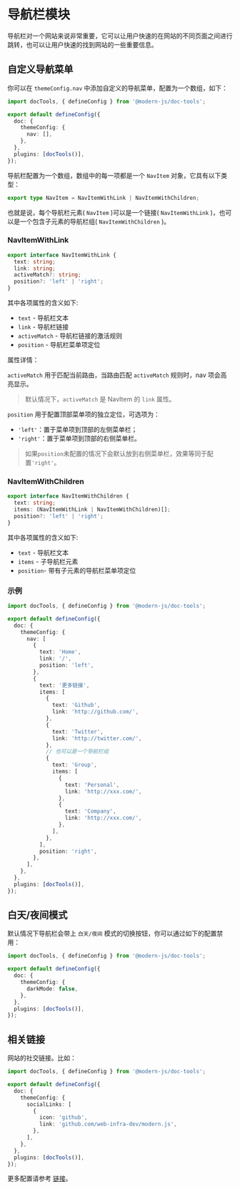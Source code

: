 # 导航栏模块

导航栏对一个网站来说非常重要，它可以让用户快速的在网站的不同页面之间进行跳转，也可以让用户快速的找到网站的一些重要信息。

## 自定义导航菜单

你可以在 `themeConfig.nav` 中添加自定义的导航菜单，配置为一个数组，如下：

```ts title="modern.config.ts"
import docTools, { defineConfig } from '@modern-js/doc-tools';

export default defineConfig({
  doc: {
    themeConfig: {
      nav: [],
    },
  },
  plugins: [docTools()],
});
```

导航栏配置为一个数组，数组中的每一项都是一个 `NavItem` 对象，它具有以下类型：

```ts
export type NavItem = NavItemWithLink | NavItemWithChildren;
```

也就是说，每个导航栏元素( `NavItem` )可以是一个链接( `NavItemWithLink` )，也可以是一个包含子元素的导航栏组( `NavItemWithChildren` )。

### NavItemWithLink

```ts
export interface NavItemWithLink {
  text: string;
  link: string;
  activeMatch?: string;
  position?: 'left' | 'right';
}
```

其中各项属性的含义如下:

- `text` - 导航栏文本
- `link` - 导航栏链接
- `activeMatch` - 导航栏链接的激活规则
- `position` - 导航栏菜单项定位

属性详情：

`activeMatch` 用于匹配当前路由，当路由匹配 `activeMatch` 规则时，nav 项会高亮显示。

> 默认情况下，`activeMatch` 是 NavItem 的 `link` 属性。

`position` 用于配置顶部菜单项的独立定位，可选项为：

- `'left'`：置于菜单项到顶部的左侧菜单栏；
- `'right'`：置于菜单项到顶部的右侧菜单栏。

> 如果`position`未配置的情况下会默认放到右侧菜单栏，效果等同于配置`'right'`。

### NavItemWithChildren

```ts
export interface NavItemWithChildren {
  text: string;
  items: (NavItemWithLink | NavItemWithChildren)[];
  position?: 'left' | 'right';
}
```

其中各项属性的含义如下:

- `text` - 导航栏文本
- `items` - 子导航栏元素
- `position`- 带有子元素的导航栏菜单项定位

### 示例

```ts title="modern.config.ts"
import docTools, { defineConfig } from '@modern-js/doc-tools';

export default defineConfig({
  doc: {
    themeConfig: {
      nav: [
        {
          text: 'Home',
          link: '/',
          position: 'left',
        },
        {
          text: '更多链接',
          items: [
            {
              text: 'Github',
              link: 'http://github.com/',
            },
            {
              text: 'Twitter',
              link: 'http://twitter.com/',
            },
            // 也可以是一个导航栏组
            {
              text: 'Group',
              items: [
                {
                  text: 'Personal',
                  link: 'http://xxx.com/',
                },
                {
                  text: 'Company',
                  link: 'http://xxx.com/',
                },
              ],
            },
          ],
          position: 'right',
        },
      ],
    },
  },
  plugins: [docTools()],
});
```

## 白天/夜间模式

默认情况下导航栏会带上 `白天/夜间` 模式的切换按钮，你可以通过如下的配置禁用：

```ts title="modern.config.ts"
import docTools, { defineConfig } from '@modern-js/doc-tools';

export default defineConfig({
  doc: {
    themeConfig: {
      darkMode: false,
    },
  },
  plugins: [docTools()],
});
```

## 相关链接

网站的社交链接。比如：

```ts title="modern.config.ts"
import docTools, { defineConfig } from '@modern-js/doc-tools';

export default defineConfig({
  doc: {
    themeConfig: {
      socialLinks: [
        {
          icon: 'github',
          link: 'github.com/web-infra-dev/modern.js',
        },
      ],
    },
  },
  plugins: [docTools()],
});
```

更多配置请参考 [链接](/api/config/config-theme#sociallinks)。
